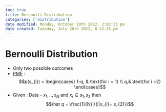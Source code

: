 ```yaml
---
toc: true
title: Bernoulli Distribution
categories: ['distribution']
date modified: Monday, October 10th 2022, 2:02:33 pm
date created: Tuesday, July 26th 2022, 8:33:15 pm
---
```


# Bernoulli Distribution
- Only two possible outcomes
- [PMF](PMF.qmd) : $$p(s_{i}) = \begin{cases} 1-q, & \text{for i = 1} \\ q,& \text{for i =2} \end{cases}$$
- Given : Data - ${x_{1}, .., x_{N}}$ and $x_{i} \in {s_{1}, s_{2}}$ then $$\hat q = \frac{1}{N}|\{i|x_{i}= s_{2}\}$$



